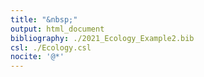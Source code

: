 ```yaml
---
title: "&nbsp;"
output: html_document
bibliography: ./2021_Ecology_Example2.bib
csl: ./Ecology.csl
nocite: '@*'
---
```


